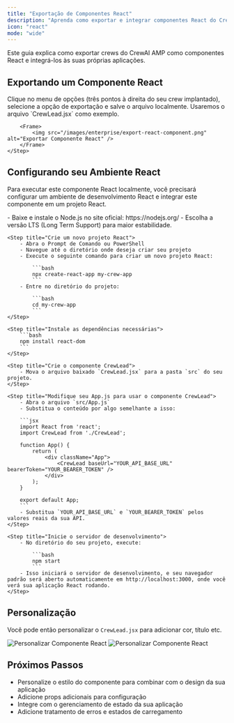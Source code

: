 ```yaml
---
title: "Exportação de Componentes React"
description: "Aprenda como exportar e integrar componentes React do CrewAI AMP em suas aplicações"
icon: "react"
mode: "wide"
---
```


Este guia explica como exportar crews do CrewAI AMP como componentes React e integrá-los às suas próprias aplicações.

## Exportando um Componente React

<Steps>
    <Step title="Exporte o Componente">
        Clique no menu de opções (três pontos à direita do seu crew implantado), selecione a opção de exportação e salve o arquivo localmente. Usaremos o arquivo `CrewLead.jsx` como exemplo.

        <Frame>
            <img src="/images/enterprise/export-react-component.png" alt="Exportar Componente React" />
        </Frame>
    </Step>
</Steps>

## Configurando seu Ambiente React

Para executar este componente React localmente, você precisará configurar um ambiente de desenvolvimento React e integrar este componente em um projeto React.

<Steps>
    <Step title="Instale o Node.js">
        - Baixe e instale o Node.js no site oficial: https://nodejs.org/
        - Escolha a versão LTS (Long Term Support) para maior estabilidade.
    </Step>

    <Step title="Crie um novo projeto React">
        - Abra o Prompt de Comando ou PowerShell
        - Navegue até o diretório onde deseja criar seu projeto
        - Execute o seguinte comando para criar um novo projeto React:

            ```bash
            npx create-react-app my-crew-app
            ```
        - Entre no diretório do projeto:

            ```bash
            cd my-crew-app
            ```
    </Step>

    <Step title="Instale as dependências necessárias">
        ```bash
        npm install react-dom
        ```
    </Step>

    <Step title="Crie o componente CrewLead">
        - Mova o arquivo baixado `CrewLead.jsx` para a pasta `src` do seu projeto.
    </Step>

    <Step title="Modifique seu App.js para usar o componente CrewLead">
        - Abra o arquivo `src/App.js`
        - Substitua o conteúdo por algo semelhante a isso:

        ```jsx
        import React from 'react';
        import CrewLead from './CrewLead';

        function App() {
            return (
                <div className="App">
                    <CrewLead baseUrl="YOUR_API_BASE_URL" bearerToken="YOUR_BEARER_TOKEN" />
                </div>
            );
        }

        export default App;
        ```
        - Substitua `YOUR_API_BASE_URL` e `YOUR_BEARER_TOKEN` pelos valores reais da sua API.
    </Step>

    <Step title="Inicie o servidor de desenvolvimento">
        - No diretório do seu projeto, execute:

            ```bash
            npm start
            ```
        - Isso iniciará o servidor de desenvolvimento, e seu navegador padrão será aberto automaticamente em http://localhost:3000, onde você verá sua aplicação React rodando.
    </Step>
</Steps>

## Personalização

Você pode então personalizar o `CrewLead.jsx` para adicionar cor, título etc.

<Frame>
    <img src="/images/enterprise/customise-react-component.png" alt="Personalizar Componente React" />
</Frame>
<Frame>
    <img src="/images/enterprise/customise-react-component-2.png" alt="Personalizar Componente React" />
</Frame>

## Próximos Passos

- Personalize o estilo do componente para combinar com o design da sua aplicação
- Adicione props adicionais para configuração
- Integre com o gerenciamento de estado da sua aplicação
- Adicione tratamento de erros e estados de carregamento
